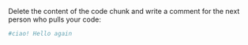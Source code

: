 Delete the content of the code chunk and write a comment for the next person who pulls your code:

```{r}

#ciao! Hello again

```
